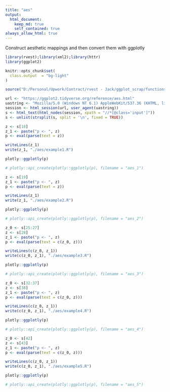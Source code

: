```yaml
---
title: "aes"
output: 
  html_document:
    keep_md: true
    self_contained: true
always_allow_html: true
---
```


Construct aesthetic mappings and then convert them with ggplotly

```r
library(rvest);library(xml2);library(httr)
library(ggplot2)

knitr::opts_chunk$set(
  class.output  = "bg-light"
)

source("D:/Personal/Upwork/Contract/rvest - Jack/ggplot_scrap/functions.R")
```

```r
url <- "https://ggplot2.tidyverse.org/reference/aes.html"
uastring <- "Mozilla/5.0 (Windows NT 6.1) AppleWebKit/537.36 (KHTML, like Gecko) Chrome/88.0.4324.190 Safari/537.36"
session <- html_session(url, user_agent(uastring))
s <- html_text(html_nodes(session, xpath = "//*[@class='input']"))
s <- unlist(strsplit(s, split = '\n', fixed = TRUE))
```

```r
z <- s[18]
z_1 <- paste("p <- ", z)
p <- eval(parse(text = z))
```

```r
writeLines(z_1)
write(z_1, "./aes/example1.R")
```

```r
plotly::ggplotly(p)
```

```r
# plotly::api_create(plotly::ggplotly(p), filename = "aes_1")
```


```r
z <- s[19]
z_1 <- paste("p <- ", z)
p <- eval(parse(text = z))
```

```r
writeLines(z_1)
write(z_1, "./aes/example2.R")
```

```r
plotly::ggplotly(p)
```

```r
# plotly::api_create(plotly::ggplotly(p), filename = "aes_2")
```

```r
z_0 <- s[25:27]
z <- s[28]
z_1 <- paste("p <- ", z)
p <- eval(parse(text = c(z_0, z)))
```

```r
writeLines(c(z_0, z_1))
write(c(z_0, z_1), "./aes/example3.R")
```

```r
plotly::ggplotly(p)
```

```r
# plotly::api_create(plotly::ggplotly(p), filename = "aes_3")
```

```r
z_0 <- s[32:37]
z <- s[38]
z_1 <- paste("p <- ", z)
p <- eval(parse(text = c(z_0, z)))
```

```r
writeLines(c(z_0, z_1))
write(c(z_0, z_1), "./aes/example4.R")
```

```r
plotly::ggplotly(p)
```

```r
# plotly::api_create(plotly::ggplotly(p), filename = "aes_4")
```

```r
z_0 <- s[42]
z <- s[43]
z_1 <- paste("p <- ", z)
p <- eval(parse(text = c(z_0, z)))
```

```r
writeLines(c(z_0, z_1))
write(c(z_0, z_1), "./aes/example5.R")
```

```r
plotly::ggplotly(p)
```

```r
# plotly::api_create(plotly::ggplotly(p), filename = "aes_5")
```

